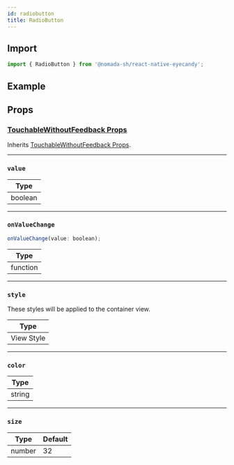 ```yaml
---
id: radiobutton
title: RadioButton
---
```


## Import

```jsx
import { RadioButton } from '@nomada-sh/react-native-eyecandy';
```

## Example

## Props

### [TouchableWithoutFeedback Props](https://reactnative.dev/docs/touchablewithoutfeedback#props)

Inherits [TouchableWithoutFeedback Props](https://reactnative.dev/docs/touchablewithoutfeedback#props).

---

### `value`

| Type    |
| ------- |
| boolean |

---

### `onValueChange`

```js
onValueChange(value: boolean);
```

| Type     |
| -------- |
| function |

---

### `style`

These styles will be applied to the container view.

| Type       |
| ---------- |
| View Style |

---

### `color`

| Type   |
| ------ |
| string |

---

### `size`

| Type   | Default |
| ------ | ------- |
| number | 32      |
